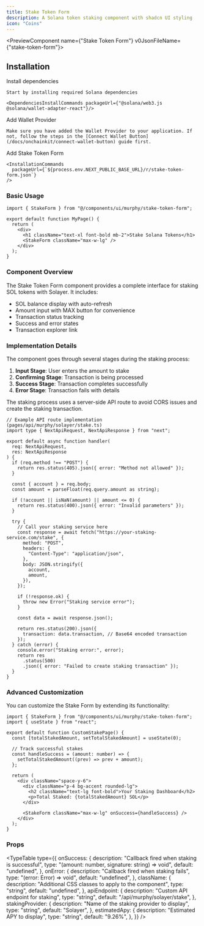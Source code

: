 ```yaml
---
title: Stake Token Form
description: A Solana token staking component with shadcn UI styling
icon: "Coins"
---
```


<PreviewComponent name={"Stake Token Form"} v0JsonFileName={"stake-token-form"}>
  <StakeForm className="max-w-lg" />
</PreviewComponent>

## Installation

<Steps>
  <Step>
    Install dependencies

    Start by installing required Solana dependencies

    <DependenciesInstallCommands packageUrl={"@solana/web3.js @solana/wallet-adapter-react"}/>

  </Step>

  <Step>
    Add Wallet Provider

    Make sure you have added the Wallet Provider to your application. If not, follow the steps in the [Connect Wallet Button](/docs/onchainkit/connect-wallet-button) guide first.

  </Step>

  <Step>
    Add Stake Token Form

    <InstallationCommands
      packageUrl={`${process.env.NEXT_PUBLIC_BASE_URL}/r/stake-token-form.json`}
    />

  </Step>
</Steps>

### Basic Usage

```tsx
import { StakeForm } from "@/components/ui/murphy/stake-token-form";
```

```tsx
export default function MyPage() {
  return (
    <div>
      <h1 className="text-xl font-bold mb-2">Stake Solana Tokens</h1>
      <StakeForm className="max-w-lg" />
    </div>
  );
}
```

### Component Overview

The Stake Token Form component provides a complete interface for staking SOL tokens with Solayer. It includes:

- SOL balance display with auto-refresh
- Amount input with MAX button for convenience
- Transaction status tracking
- Success and error states
- Transaction explorer link

### Implementation Details

The component goes through several stages during the staking process:

1. **Input Stage**: User enters the amount to stake
2. **Confirming Stage**: Transaction is being processed
3. **Success Stage**: Transaction completes successfully
4. **Error Stage**: Transaction fails with details

The staking process uses a server-side API route to avoid CORS issues and create the staking transaction.

```tsx
// Example API route implementation (pages/api/murphy/solayer/stake.ts)
import type { NextApiRequest, NextApiResponse } from "next";

export default async function handler(
  req: NextApiRequest,
  res: NextApiResponse
) {
  if (req.method !== "POST") {
    return res.status(405).json({ error: "Method not allowed" });
  }

  const { account } = req.body;
  const amount = parseFloat(req.query.amount as string);

  if (!account || isNaN(amount) || amount <= 0) {
    return res.status(400).json({ error: "Invalid parameters" });
  }

  try {
    // Call your staking service here
    const response = await fetch("https://your-staking-service.com/stake", {
      method: "POST",
      headers: {
        "Content-Type": "application/json",
      },
      body: JSON.stringify({
        account,
        amount,
      }),
    });

    if (!response.ok) {
      throw new Error("Staking service error");
    }

    const data = await response.json();

    return res.status(200).json({
      transaction: data.transaction, // Base64 encoded transaction
    });
  } catch (error) {
    console.error("Staking error:", error);
    return res
      .status(500)
      .json({ error: "Failed to create staking transaction" });
  }
}
```

### Advanced Customization

You can customize the Stake Form by extending its functionality:

```tsx
import { StakeForm } from "@/components/ui/murphy/stake-token-form";
import { useState } from "react";

export default function CustomStakePage() {
  const [totalStakedAmount, setTotalStakedAmount] = useState(0);

  // Track successful stakes
  const handleSuccess = (amount: number) => {
    setTotalStakedAmount((prev) => prev + amount);
  };

  return (
    <div className="space-y-6">
      <div className="p-4 bg-accent rounded-lg">
        <h2 className="text-lg font-bold">Your Staking Dashboard</h2>
        <p>Total Staked: {totalStakedAmount} SOL</p>
      </div>

      <StakeForm className="max-w-lg" onSuccess={handleSuccess} />
    </div>
  );
}
```

### Props

<TypeTable
  type={{
    onSuccess: {
      description: "Callback fired when staking is successful",
      type: "(amount: number, signature: string) => void",
      default: "undefined",
    },
    onError: {
      description: "Callback fired when staking fails",
      type: "(error: Error) => void",
      default: "undefined",
    },
    className: {
      description: "Additional CSS classes to apply to the component",
      type: "string",
      default: "undefined",
    },
    apiEndpoint: {
      description: "Custom API endpoint for staking",
      type: "string",
      default: "/api/murphy/solayer/stake",
    },
    stakingProvider: {
      description: "Name of the staking provider to display",
      type: "string",
      default: "Solayer",
    },
    estimatedApy: {
      description: "Estimated APY to display",
      type: "string",
      default: "9.26%",
    },
  }}
/>
